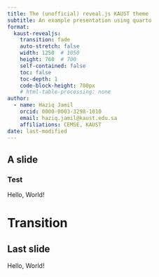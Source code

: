 ```yaml
---
title: The (unofficial) reveal.js KAUST theme
subtitle: An example presentation using quarto
format:
  kaust-revealjs:
    transition: fade
    auto-stretch: false
    width: 1250  # 1050
    height: 760  # 700
    self-contained: false
    toc: false
    toc-depth: 1
    code-block-height: 700px
    # html-table-processing: none
author:
  - name: Haziq Jamil
    orcid: 0000-0003-3298-1010
    email: haziq.jamil@kaust.edu.sa
    affiliations: CEMSE, KAUST
date: last-modified
---
```


## A slide

### Test

Hello, World!

# Transition

## Last slide

Hello, World!